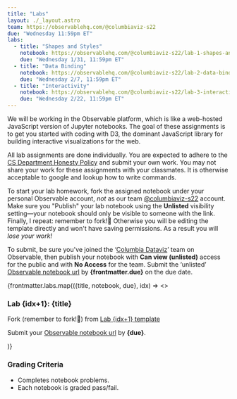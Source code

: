 ```yaml
---
title: "Labs"
layout: ./_layout.astro
team: https://observablehq.com/@columbiaviz-s22
due: "Wednesday 11:59pm ET"
labs:
  - title: "Shapes and Styles"
    notebook: https://observablehq.com/@columbiaviz-s22/lab-1-shapes-and-styles
    due: "Wednesday 1/31, 11:59pm ET"
  - title: "Data Binding"
    notebook: https://observablehq.com/@columbiaviz-s22/lab-2-data-binding-scales-and-axes
    due: "Wednesday 2/7, 11:59pm ET"
  - title: "Interactivity"
    notebook: https://observablehq.com/@columbiaviz-s22/lab-3-interactivity
    due: "Wednesday 2/22, 11:59pm ET"
---
```


We will be working in the Observable platform, which is like a web-hosted JavaScript version of Jupyter notebooks. The goal of these assignments is to get you started with coding with D3, the dominant JavaScript library for building interactive visualizations for the web.

All lab assignments are done individually. You are expected to adhere to the [CS Department Honesty Policy](http://www.cs.columbia.edu/education/honesty) and submit your own work. You may not share your work for these assignments with your classmates. It is otherwise acceptable to google and lookup how to write commands.

To start your lab homework, fork the assigned notebook under your personal Observable account, *not* as our team <a href={frontmatter.team}>@columbiaviz-s22</a> account. Make sure you "Publish" your lab notebook using the **Unlisted** visibility setting—your notebook should only be visible to someone with the link. Finally, I repeat: remember to fork!🍴 Otherwise you will be editing the template directly and won't have saving permissions. As a result you will _lose your work!_

To submit, be sure you've joined the ‘[Columbia Dataviz](https://observablehq.com/@columbia-dataviz)’ team on Observable, then publish your notebook with **Can view (unlisted)** access for the public and with **No Access** for the team. Submit the ‘unlisted’ <a href={links.forms.submit}>Observable notebook url</a> by **{frontmatter.due}** on the due date.

{frontmatter.labs.map(({title, notebook, due}, idx) => <>
  <h3>Lab {idx+1}: {title}</h3>
  <p>Fork (remember to fork!🍴) from <a href={notebook}>Lab {idx+1} template</a></p>
  <p>Submit your <a href={links.forms.submit}>Observable notebook url</a> by <strong>{due}</strong>.</p>
</>)}

### Grading Criteria

- Completes notebook problems.
- Each notebook is graded pass/fail.
